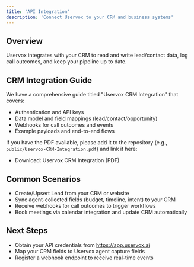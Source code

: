 ```yaml
---
title: 'API Integration'
description: 'Connect Uservox to your CRM and business systems'
---
```


## Overview

Uservox integrates with your CRM to read and write lead/contact data, log call outcomes, and keep your pipeline up to date.

## CRM Integration Guide

We have a comprehensive guide titled "Uservox CRM Integration" that covers:

- Authentication and API keys
- Data model and field mappings (lead/contact/opportunity)
- Webhooks for call outcomes and events
- Example payloads and end-to-end flows

If you have the PDF available, please add it to the repository (e.g., `public/Uservox-CRM-Integration.pdf`) and link it here:

- Download: <Link href="/Uservox-CRM-Integration.pdf">Uservox CRM Integration (PDF)</Link>

## Common Scenarios

- Create/Upsert Lead from your CRM or website
- Sync agent-collected fields (budget, timeline, intent) to your CRM
- Receive webhooks for call outcomes to trigger workflows
- Book meetings via calendar integration and update CRM automatically

## Next Steps

- Obtain your API credentials from https://app.uservox.ai
- Map your CRM fields to Uservox agent capture fields
- Register a webhook endpoint to receive real-time events
